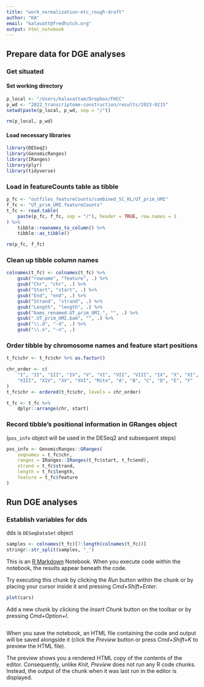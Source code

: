 ```yaml
---
title: "work_normalization-etc_rough-draft"
author: "KA"
email: "kalavatt@fredhutch.org"
output: html_notebook
---
```


## Prepare data for DGE analyses
### Get situated
#### Set working directory
```r
p_local <- "/Users/kalavattam/Dropbox/FHCC"
p_wd <- "2022_transcriptome-construction/results/2023-0215"
setwd(paste(p_local, p_wd, sep = "/"))

rm(p_local, p_wd)
```


#### Load necessary libraries

```r
library(DESeq2)
library(GenomicRanges)
library(IRanges)
library(plyr)
library(tidyverse)
```


### Load in featureCounts table as tibble

```r
p_fc <- "outfiles_featureCounts/combined_SC_KL/UT_prim_UMI"
f_fc <- "UT_prim_UMI.featureCounts"
t_fc <- read.table(
    paste(p_fc, f_fc, sep = "/"), header = TRUE, row.names = 1
) %>% 
    tibble::rownames_to_column() %>%
    tibble::as_tibble()

rm(p_fc, f_fc)
```


### Clean up tibble column names

```r
colnames(t_fc) <- colnames(t_fc) %>%
    gsub("rowname", "feature", .) %>%
    gsub("Chr", "chr", .) %>%
    gsub("Start", "start", .) %>%
    gsub("End", "end", .) %>%
    gsub("Strand", "strand", .) %>%
    gsub("Length", "length", .) %>%
    gsub("bams_renamed.UT_prim_UMI.", "", .) %>%
    gsub(".UT_prim_UMI.bam", "", .) %>%
    gsub("\\.d", "-d", .) %>%
    gsub("\\.n", "-n", .)
```


### Order tibble by chromosome names and feature start positions

```r
t_fc$chr <- t_fc$chr %>% as.factor()

chr_order <- c(
    "I", "II", "III", "IV", "V", "VI", "VII", "VIII", "IX", "X", "XI", "XII",
    "XIII", "XIV", "XV", "XVI", "Mito", "A", "B", "C", "D", "E", "F"
)
t_fc$chr <- ordered(t_fc$chr, levels = chr_order)

t_fc <- t_fc %>%
    dplyr::arrange(chr, start)
```


### Record tibble's positional information in GRanges object
(`pos_info` object will be used in the DESeq2 and subsequent steps)

```r
pos_info <- GenomicRanges::GRanges(
    seqnames = t_fc$chr,
    ranges = IRanges::IRanges(t_fc$start, t_fc$end),
    strand = t_fc$strand,
    length = t_fc$length,
    feature = t_fc$feature
)
```


## Run DGE analyses
### Establish variables for dds
dds is `DESeqDataSet` object

```r
samples <- colnames(t_fc)[7:length(colnames(t_fc))]
stringr::str_split(samples, "_")
```

This is an [R Markdown](http://rmarkdown.rstudio.com) Notebook. When you execute code within the notebook, the results appear beneath the code. 

Try executing this chunk by clicking the *Run* button within the chunk or by placing your cursor inside it and pressing *Cmd+Shift+Enter*. 

```r
plot(cars)
```

Add a new chunk by clicking the *Insert Chunk* button on the toolbar or by pressing *Cmd+Option+I*.
```r

```

When you save the notebook, an HTML file containing the code and output will be saved alongside it (click the *Preview* button or press *Cmd+Shift+K* to preview the HTML file). 

The preview shows you a rendered HTML copy of the contents of the editor. Consequently, unlike *Knit*, *Preview* does not run any R code chunks. Instead, the output of the chunk when it was last run in the editor is displayed.


